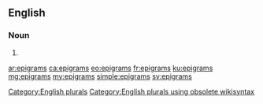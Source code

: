 ==English==

===Noun===
{{head|en}}

# {{plural of|epigram}}

[[Category:English plurals]][[Category:English plurals using obsolete wikisyntax]]

[[ar:epigrams]]
[[ca:epigrams]]
[[eo:epigrams]]
[[fr:epigrams]]
[[ku:epigrams]]
[[mg:epigrams]]
[[my:epigrams]]
[[simple:epigrams]]
[[sv:epigrams]]